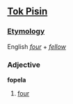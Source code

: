 ==[[Tok Pisin]]==
===[[Etymology]]===
English ''[[four]]'' + ''[[fellow]]''

===Adjective===
'''fopela'''

#[[four]]